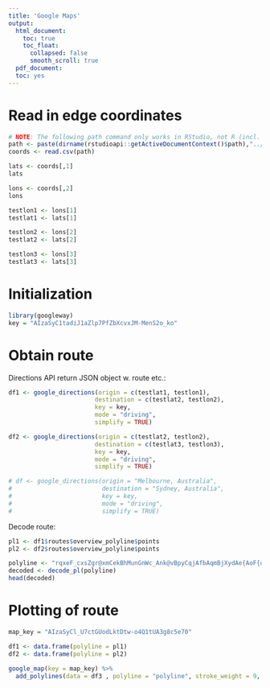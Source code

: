 ```yaml
---
title: 'Google Maps'
output:
  html_document:
    toc: true
    toc_float:
      collapsed: false
      smooth_scroll: true
  pdf_document:
  toc: yes
---
```

# Read in edge coordinates
```r
# NOTE: The following path command only works in RStudio, not R (incl. console)
path <- paste(dirname(rstudioapi::getActiveDocumentContext()$path),"../data/Distance matrix for manual graph/Coordinates.csv", sep="/")
coords <- read.csv(path)
```

```r
lats <- coords[,1]
lats
```

```r
lons <- coords[,2]
lons
```

```r
testlon1 <- lons[1]
testlat1 <- lats[1]

testlon2 <- lons[2]
testlat2 <- lats[2]

testlon3 <- lons[3]
testlat3 <- lats[3]
```


# Initialization
```r
library(googleway)
key = "AIzaSyC1tadiJ1aZlp7PfZbXcvxJM-MenS2o_ko"
```

# Obtain route
Directions API return JSON object w. route etc.:
```r
df1 <- google_directions(origin = c(testlat1, testlon1),
                        destination = c(testlat2, testlon2),
                        key = key,
                        mode = "driving",
                        simplify = TRUE)

df2 <- google_directions(origin = c(testlat2, testlon2),
                        destination = c(testlat3, testlon3),
                        key = key,
                        mode = "driving",
                        simplify = TRUE)

# df <- google_directions(origin = "Melbourne, Australia",
#                         destination = "Sydney, Australia",
#                         key = key,
#                         mode = "driving",
#                         simplify = TRUE)
```

Decode route:
```r
pl1 <- df1$routes$overview_polyline$points
pl2 <- df2$routes$overview_polyline$points

polyline <- "rqxeF_cxsZgr@xmCekBhMunGnWc_Ank@vBpyCqjAfbAqmBjXydAe{AoF{oEgTqjGur@ch@qfAhUuiCww@}kEtOepAtdD{dDf~BsgIuj@}tHi{C{bGg{@{rGsmG_bDbW{wCuTyiBajBytF_oAyaI}K}bEkqA{jDg^epJmbB{gC}v@i~D`@gkGmJ_kEojD_O{`FqvCetE}bGgbDm_BqpD}pEqdGiaBo{FglEg_Su~CegHw`Cm`Hv[mxFwaAisAklCuUgzAqmCalJajLqfDedHgyC_yHibCizK~Xo_DuqAojDshAeaEpg@g`Dy|DgtNswBcgDiaAgEqgBozB{jEejQ}p@ckIc~HmvFkgAsfGmjCcaJwwD}~AycCrx@skCwUqwN{yKygH}nF_qAgyOep@slIehDcmDieDkoEiuCg|LrKo~Eb}Bw{Ef^klG_AgdFqvAaxBgoDeqBwoDypEeiFkjBa|Ks}@gr@c}IkE_qEqo@syCgG{iEazAmeBmeCqvA}rCq_AixEemHszB_SisB}mEgeEenCqeDab@iwAmZg^guB}cCk_F_iAmkGsu@abDsoBylBk`Bm_CsfD{jFgrAerB{gDkw@{|EacB_jDmmAsjC{yBsyFaqFqfEi_Ei~C{yAmwFt{B{fBwKql@onBmtCq`IomFmdGueD_kDssAwsCyqDkx@e\\kwEyUstC}uAe|Ac|BakGpGkfGuc@qnDguBatBot@}kD_pBmmCkdAgkB}jBaIyoC}xAexHka@cz@ahCcfCayBqvBgtBsuDxb@yiDe{Ikt@c{DwhBydEynDojCapAq}AuAksBxPk{EgPgkJ{gA}tGsJezKbcAcdK__@uuBn_AcuGsjDwvC_|AwbE}~@wnErZ{nGr_@stEjbDakFf_@clDmKkwBbpAi_DlgA{lArLukCBukJol@w~DfCcpBwnAghCweA}{EmyAgaEbNybGeV}kCtjAq{EveBwuHlb@gyIg\\gmEhBw{G{dAmpHp_@a|MsnCcuGy~@agIe@e`KkoA}lBspBs^}sAmgIdpAumE{Y_|Oe|CioKouFwuIqnCmlDoHamBiuAgnDqp@yqIkmEqaIozAohAykDymA{uEgiE}fFehBgnCgrGmwCkiLurBkhL{jHcrGs}GkhFwpDezGgjEe_EsoBmm@g}KimLizEgbA{~DwfCwvFmhBuvBy~DsqCicBatC{z@mlCkkDoaDw_BagA}|Bii@kgCpj@}{E}b@cuJxQwkK}j@exF`UanFzM{fFumB}fCirHoTml@CoAh`A"
decoded <- decode_pl(polyline)
head(decoded)
```

# Plotting of route
```r
map_key = "AIzaSyCl_U7ctGUodLktDtw-o4Q1tUA3g8c5e70"

df1 <- data.frame(polyline = pl1)
df2 <- data.frame(polyline = pl2)

google_map(key = map_key) %>%
  add_polylines(data = df3 , polyline = "polyline", stroke_weight = 9, stroke_colour='red')
```

